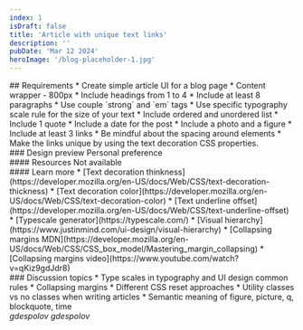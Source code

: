 ```yaml
---
index: 1
isDraft: false
title: 'Article with unique text links'
description: ''
pubDate: 'Mar 12 2024'
heroImage: '/blog-placeholder-1.jpg'
---
```


<Section>
  ## Requirements
  * Create simple article UI for a blog page
  * Content wrapper - 800px
  * Include headings from 1 to 4
  * Include at least 8 paragraphs
  * Use couple `strong` and `em` tags
  * Use specific typography scale rule for the size of your text
  * Include ordered and unordered list
  * Include 1 quote
  * Include a date for the post
  * Include a photo and a figure
  * Include at least 3 links
  * Be mindful about the spacing around elements
  * <Special /> Make the links unique by using the text decoration CSS properties.
</Section>

<Section>
  ### Design preview
  Personal preference
</Section>

<Section>
  #### Resources
  Not available
</Section>

<Section>
  #### Learn more
  * [Text decoration thinkness](https://developer.mozilla.org/en-US/docs/Web/CSS/text-decoration-thickness)
  * [Text decoration color](https://developer.mozilla.org/en-US/docs/Web/CSS/text-decoration-color)
  * [Text underline offset](https://developer.mozilla.org/en-US/docs/Web/CSS/text-underline-offset)
  * [Typescale generator](https://typescale.com/)
  * [Visual hierarchy](https://www.justinmind.com/ui-design/visual-hierarchy)
  * [Collapsing margins MDN](https://developer.mozilla.org/en-US/docs/Web/CSS/CSS_box_model/Mastering_margin_collapsing)
  * [Collapsing margins video](https://www.youtube.com/watch?v=qKiz9gdJdr8)
</Section>

<Section>
  ### Discussion topics
  * Type scales in typography and UI design common rules
  * Collapsing margins
  * Different CSS reset approaches
  * Utility classes vs no classes when writing articles
  * Semantic meaning of figure, picture, q, blockquote, time
</Section>

<Winner>
  <em>gdespolov</em>
</Winner>

<MVP>
  <em>gdespolov</em>
</MVP>